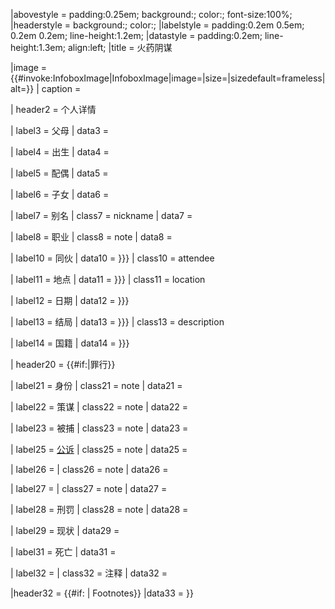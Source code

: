 <includeonly>{{Infobox
|above = {{br separated entries |{{{name|}}}|{{#if:{{{native_name|}}}|''{{{native_name}}}''}} |{{{transcription_name|}}} }}
|abovestyle = padding:0.25em; background:{{{background_color|#FFC040}}}; color:{{{text_color|black}}}; font-size:100%;
|headerstyle = background:{{{background_color|#D9B024}}}; color:{{{text_color|black}}};
|labelstyle = padding:0.2em 0.5em; 0.2em 0.2em; <!-- background:#888; color:white;
--> line-height:1.2em;
|datastyle = padding:0.2em; <!-- background:#efefef;
--> line-height:1.3em; align:left;
|title = 火药阴谋

|image = {{#invoke:InfoboxImage|InfoboxImage|image={{{image|}}}|size={{{image_size|}}}|sizedefault=frameless|alt={{{alt|}}}}}
| caption = {{{caption|}}}

<!-- Details -->
| header2 = 个人详情

| label3 = 父母
| data3 = {{{parents|}}}

| label4 = 出生
| data4 = {{br separated entries|{{{birth_name|}}}|{{{birth_date|}}}|{{{birth_place|}}} }}

| label5 = 配偶
| data5 = {{{spouse|}}}

| label6 = 子女
| data6 = {{{children|}}}

| label7 = 别名
| class7 = nickname
| data7 = {{{alias|}}}

| label8 = 职业
| class8 = note
| data8 = {{{occupation|}}}

| label10 = 同伙
| data10 = {{{Participants|{{{participants|}}}}}}
| class10 = attendee

| label11 = 地点
| data11 = {{{Location|{{{location|}}}}}}
| class11 = location

| label12 = 日期
| data12 = {{{Date|{{{date|}}}}}}

| label13 = 结局
| data13 = {{{Result|{{{result|}}}}}}
| class13 = description

| label14 = 国籍
| data14 = {{{Nationality|{{{nationality|}}}}}}

<!-- Plot -->

| header20 = {{#if:{{{role|}}}{{{enlisted|}}}{{{captured|}}}{{{charge|}}}{{{conviction|}}}{{{conviction_penalty|}}}{{{conviction_status|}}}|罪行}}

| label21 = 身份
| class21 = note
| data21 = {{{role|}}}

| label22 = 策谋
| class22 = note
| data22 = {{{enlisted|}}}

| label23 = 被捕
| class23 = note
| data23 = {{{captured|}}}

| label25 = [[公訴|公诉]]
| class25 = note
| data25 = {{{charge|}}}


| label26 = {{tsl|en|Motive (law)||动机}}
| class26 = note
| data26 = {{{motive|}}}

| label27 = {{nowrap|{{tsl|en|Conviction||定罪}}}}
| class27 = note
| data27 = {{{conviction|}}}

| label28 = 刑罚
| class28 = note
| data28 = {{{conviction_penalty|}}}

| label29 = 现状
| data29 = {{{conviction_status|}}}

| label31 = 死亡
| data31 = {{br separated entries|{{{death_date|}}}|{{{death_place|}}}}}

| label32 = {{tsl|en|Cause of death||死因}}
| class32 = 注释
| data32 = {{{cause|}}}

<!-- Footnotes -->
|header32 = {{#if: {{{notes|}}}| Footnotes}}
|data33 = {{{notes|}}}
}}</includeonly><noinclude>
{{documentation}}
</noinclude>